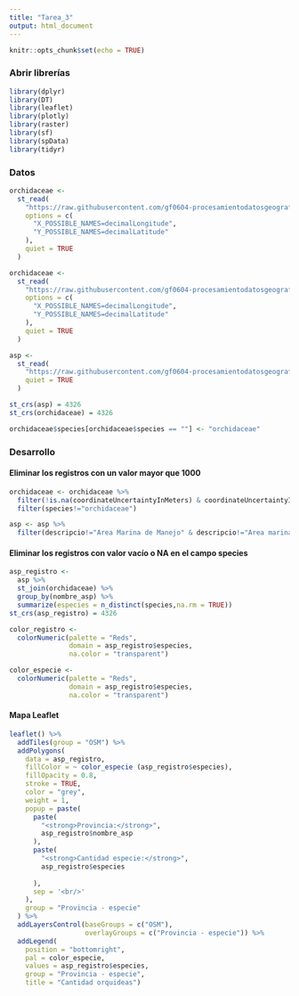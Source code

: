 ---
title: "Tarea_3"
output: html_document
---

```{r setup, include=FALSE}
knitr::opts_chunk$set(echo = TRUE)
```

### Abrir librerías

```{r message=FALSE, warning=FALSE}
library(dplyr)
library(DT)
library(leaflet)
library(plotly)
library(raster)
library(sf)
library(spData)
library(tidyr)
```

### Datos

```{r}
orchidaceae <-
  st_read(
    "https://raw.githubusercontent.com/gf0604-procesamientodatosgeograficos/2021i-datos/main/gbif/orchidaceae-cr-registros.csv",
    options = c(
      "X_POSSIBLE_NAMES=decimalLongitude",
      "Y_POSSIBLE_NAMES=decimalLatitude"
    ),
    quiet = TRUE
  )
```
```{r}
orchidaceae <-
  st_read(
    "https://raw.githubusercontent.com/gf0604-procesamientodatosgeograficos/2021i-datos/main/gbif/orchidaceae-cr-registros.csv",
    options = c(
      "X_POSSIBLE_NAMES=decimalLongitude",
      "Y_POSSIBLE_NAMES=decimalLatitude"
    ),
    quiet = TRUE
  )

asp <-
  st_read(
    "https://raw.githubusercontent.com/gf0604-procesamientodatosgeograficos/2021i-datos/main/sinac/asp/asp-wgs84.geojson",
    quiet = TRUE
  )
```

```{r message=FALSE, warning=FALSE}
st_crs(asp) = 4326
st_crs(orchidaceae) = 4326
```

```{r message=FALSE, warning=FALSE}
orchidaceae$species[orchidaceae$species == ""] <- "orchidaceae"
```

### Desarrollo
#### Eliminar los registros con un valor mayor que 1000

```{r message=FALSE, warning=FALSE}
orchidaceae <- orchidaceae %>%
  filter(!is.na(coordinateUncertaintyInMeters) & coordinateUncertaintyInMeters <= 1000)%>%
  filter(species!="orchidaceae")

asp <- asp %>%
  filter(descripcio!="Area Marina de Manejo" & descripcio!="Area marina protegida")
```
#### Eliminar los registros con valor vacío o NA en el campo species
```{r message=FALSE, warning=FALSE}
asp_registro <-
  asp %>%
  st_join(orchidaceae) %>%
  group_by(nombre_asp) %>%
  summarize(especies = n_distinct(species,na.rm = TRUE)) 
st_crs(asp_registro) = 4326

color_registro <-
  colorNumeric(palette = "Reds",
               domain = asp_registro$especies,
               na.color = "transparent")

color_especie <-
  colorNumeric(palette = "Reds",
               domain = asp_registro$especies,
               na.color = "transparent")
```
#### Mapa Leaflet
```{r message=FALSE, warning=FALSE}
leaflet() %>%
  addTiles(group = "OSM") %>%
  addPolygons(
    data = asp_registro,
    fillColor = ~ color_especie (asp_registro$especies),
    fillOpacity = 0.8,
    stroke = TRUE,
    color = "grey",
    weight = 1,
    popup = paste(
      paste(
        "<strong>Provincia:</strong>",
        asp_registro$nombre_asp
      ),
      paste(
        "<strong>Cantidad especie:</strong>",
        asp_registro$especies
        
      ),
      sep = '<br/>'
    ),
    group = "Provincia - especie"
  ) %>%
  addLayersControl(baseGroups = c("OSM"),
                   overlayGroups = c("Provincia - especie")) %>%
  addLegend(
    position = "bottomright",
    pal = color_especie,
    values = asp_registro$especies,
    group = "Provincia - especie",
    title = "Cantidad orquideas")      
```


